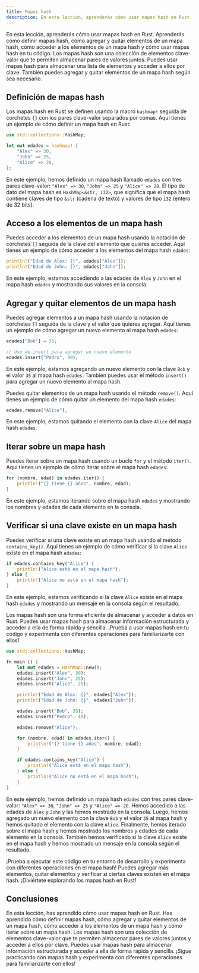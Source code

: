 ```yaml
---
title: Mapas hash
description: En esta lección, aprenderás cómo usar mapas hash en Rust. Aprenderás cómo definir mapas hash, cómo agregar y quitar elementos de un mapa hash, cómo acceder a los elementos de un mapa hash y cómo usar mapas hash en tu código.
---
```


En esta lección, aprenderás cómo usar mapas hash en Rust. Aprenderás cómo definir mapas hash, cómo agregar y quitar elementos de un mapa hash, cómo acceder a los elementos de un mapa hash y cómo usar mapas hash en tu código. Los mapas hash son una colección de elementos clave-valor que te permiten almacenar pares de valores juntos. Puedes usar mapas hash para almacenar una lista de elementos y acceder a ellos por clave. También puedes agregar y quitar elementos de un mapa hash según sea necesario.

## Definición de mapas hash

Los mapas hash en Rust se definen usando la macro `hashmap!` seguida de corchetes `{}` con los pares clave-valor separados por comas. Aquí tienes un ejemplo de cómo definir un mapa hash en Rust:

```rust
use std::collections::HashMap;

let mut edades = hashmap! {
    "Alex" => 30,
    "John" => 25,
    "Alice" => 28,
};
```

En este ejemplo, hemos definido un mapa hash llamado `edades` con tres pares clave-valor: `"Alex" => 30`, `"John" => 25` y `"Alice" => 28`. El tipo de dato del mapa hash es `HashMap<&str, i32>`, que significa que el mapa hash contiene claves de tipo `&str` (cadena de texto) y valores de tipo `i32` (entero de 32 bits).

## Acceso a los elementos de un mapa hash

Puedes acceder a los elementos de un mapa hash usando la notación de corchetes `[]` seguida de la clave del elemento que quieres acceder. Aquí tienes un ejemplo de cómo acceder a los elementos del mapa hash `edades`:

```rust
println!("Edad de Alex: {}", edades["Alex"]);
println!("Edad de John: {}", edades["John"]);
```

En este ejemplo, estamos accediendo a las edades de `Alex` y `John` en el mapa hash `edades` y mostrando sus valores en la consola.

## Agregar y quitar elementos de un mapa hash

Puedes agregar elementos a un mapa hash usando la notación de corchetes `[]` seguida de la clave y el valor que quieres agregar. Aquí tienes un ejemplo de cómo agregar un nuevo elemento al mapa hash `edades`:

```rust
edades["Bob"] = 35;

// Uso de insert para agregar un nuevo elemento
edades.insert("Pedro", 40);

```

En este ejemplo, estamos agregando un nuevo elemento con la clave `Bob` y el valor `35` al mapa hash `edades`. También puedes usar el método `insert()` para agregar un nuevo elemento al mapa hash.

Puedes quitar elementos de un mapa hash usando el método `remove()`. Aquí tienes un ejemplo de cómo quitar un elemento del mapa hash `edades`:

```rust
edades.remove("Alice");
```

En este ejemplo, estamos quitando el elemento con la clave `Alice` del mapa hash `edades`.

## Iterar sobre un mapa hash

Puedes iterar sobre un mapa hash usando un bucle `for` y el método `iter()`. Aquí tienes un ejemplo de cómo iterar sobre el mapa hash `edades`:

```rust
for (nombre, edad) in edades.iter() {
    println!("{} tiene {} años", nombre, edad);
}
```

En este ejemplo, estamos iterando sobre el mapa hash `edades` y mostrando los nombres y edades de cada elemento en la consola.

## Verificar si una clave existe en un mapa hash

Puedes verificar si una clave existe en un mapa hash usando el método `contains_key()`. Aquí tienes un ejemplo de cómo verificar si la clave `Alice` existe en el mapa hash `edades`:

```rust
if edades.contains_key("Alice") {
    println!("Alice está en el mapa hash");
} else {
    println!("Alice no está en el mapa hash");
}
```

En este ejemplo, estamos verificando si la clave `Alice` existe en el mapa hash `edades` y mostrando un mensaje en la consola según el resultado.

Los mapas hash son una forma eficiente de almacenar y acceder a datos en Rust. Puedes usar mapas hash para almacenar información estructurada y acceder a ella de forma rápida y sencilla. ¡Prueba a usar mapas hash en tu código y experimenta con diferentes operaciones para familiarizarte con ellos!

```rust
use std::collections::HashMap;

fn main () {
    let mut edades = HashMap::new();
    edades.insert("Alex", 30);
    edades.insert("John", 25);
    edades.insert("Alice", 28);

    println!("Edad de Alex: {}", edades["Alex"]);
    println!("Edad de John: {}", edades["John"]);

    edades.insert("Bob", 35);
    edades.insert("Pedro", 40);

    edades.remove("Alice");

    for (nombre, edad) in edades.iter() {
        println!("{} tiene {} años", nombre, edad);
    }

    if edades.contains_key("Alice") {
        println!("Alice está en el mapa hash");
    } else {
        println!("Alice no está en el mapa hash");
    }
}
``` 

En este ejemplo, hemos definido un mapa hash `edades` con tres pares clave-valor: `"Alex" => 30`, `"John" => 25` y `"Alice" => 28`. Hemos accedido a las edades de `Alex` y `John` y las hemos mostrado en la consola. Luego, hemos agregado un nuevo elemento con la clave `Bob` y el valor `35` al mapa hash y hemos quitado el elemento con la clave `Alice`. Finalmente, hemos iterado sobre el mapa hash y hemos mostrado los nombres y edades de cada elemento en la consola. También hemos verificado si la clave `Alice` existe en el mapa hash y hemos mostrado un mensaje en la consola según el resultado.

¡Prueba a ejecutar este código en tu entorno de desarrollo y experimenta con diferentes operaciones en el mapa hash! Puedes agregar más elementos, quitar elementos y verificar si ciertas claves existen en el mapa hash. ¡Diviértete explorando los mapas hash en Rust!

## Conclusiones

En esta lección, has aprendido cómo usar mapas hash en Rust. Has aprendido cómo definir mapas hash, cómo agregar y quitar elementos de un mapa hash, cómo acceder a los elementos de un mapa hash y cómo iterar sobre un mapa hash. Los mapas hash son una colección de elementos clave-valor que te permiten almacenar pares de valores juntos y acceder a ellos por clave. Puedes usar mapas hash para almacenar información estructurada y acceder a ella de forma rápida y sencilla. ¡Sigue practicando con mapas hash y experimenta con diferentes operaciones para familiarizarte con ellos!


